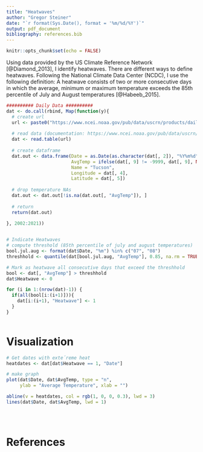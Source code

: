 ```yaml
---
title: "Heatwaves"
author: "Gregor Steiner"
date: "`r format(Sys.Date(), format = '%m/%d/%Y')`"
output: pdf_document
bibliography: references.bib  
---
```


```r
knitr::opts_chunk$set(echo = FALSE)
```


Using data provided by the US Climate Reference Network [@Diamond_2013], I identify heatwaves. There are different ways to define heatwaves. Following the National Climate Data Center (NCDC), I use the following definition: A heatwave consists of two or more consecutive days in which the average, minimum or maximum temperature exceeds the 85th percentile of July and August temperatures [@Habeeb_2015]. 

```r


########## Daily Data ##########
dat <- do.call(rbind, Map(function(y){
  # create url
  url <- paste0("https://www.ncei.noaa.gov/pub/data/uscrn/products/daily01/", y, "/CRND0103-", y, "-AZ_Tucson_11_W.txt")
  
  # read data (documentation: https://www.ncei.noaa.gov/pub/data/uscrn/products/daily01/)
  dat <- read.table(url)
  
  # create dataframe
  dat.out <- data.frame(Date = as.Date(as.character(dat[, 2]), "%Y%m%d"),
                        AvgTemp = ifelse(dat[, 9] != -9999, dat[, 9], NA),
                        Name = "Tucson",
                        Longitude = dat[, 4],
                        Latitude = dat[, 5])
  
  # drop temperature NAs
  dat.out <- dat.out[!is.na(dat.out[, "AvgTemp"]), ]
  
  # return
  return(dat.out)
  
}, 2002:2021))


# Indicate Heatwaves
# compute threshold (85th percentile of july and august temperatures)
bool.jul.aug <- format(dat$Date, "%m") %in% c("07", "08") 
threshhold <- quantile(dat[bool.jul.aug, "AvgTemp"], 0.85, na.rm = TRUE)

# Mark as heatwave all consecutive days that exceed the threshhold
bool <- dat[, "AvgTemp"] > threshhold
dat$Heatwave <- 0

for (i in 1:(nrow(dat)-1)) {
  if(all(bool[i:(i+1)])){
    dat[i:(i+1), "Heatwave"] <- 1
  }
}



```



# Visualization

```r
# Get dates with exte´reme heat
heatdates <- dat[dat$Heatwave == 1, "Date"]

# make graph
plot(dat$Date, dat$AvgTemp, type = "n",
     ylab = "Average Temperature", xlab = "")

abline(v = heatdates, col = rgb(1, 0, 0, 0.3), lwd = 3)
lines(dat$Date, dat$AvgTemp, lwd = 1)





```



# References



